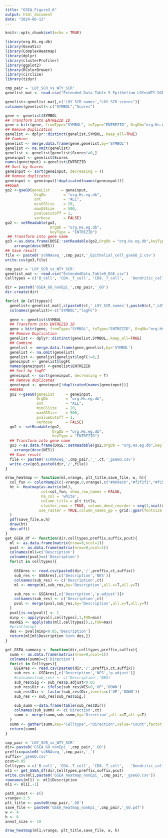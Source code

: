 ```yaml
---
title: "GSEA_Figure3_6"
output: html_document
date: "2024-06-12"
---
```


```r
knitr::opts_chunk$set(echo = TRUE)
```

```r
library(org.Hs.eg.db)
library(GseaVis)
library(ComplexHeatmap)
library(dplyr)
library(clusterProfiler)
library(ggplot2)
library(RColorBrewer)
library(circlize)
library(tidyr)
```

```r
cmp_pair = 'LOY_SCR_vs_WTY_SCR'
genelist_mat <- read.csv("Extended_Data_Table_5_Epithelium_LOYvsWTY_DGE.csv")

genelist<-genelist_mat[,c('LOY_SCR_names',"LOY_SCR_scores")]
colnames(genelist)<-c("SYMBOL","Scores")

gene <- genelist$SYMBOL
## Transform into ENTREZID ID
gene = bitr(gene, fromType="SYMBOL", toType="ENTREZID", OrgDb="org.Hs.eg.db",)
## Remove Duplication
genelist <- dplyr::distinct(genelist,SYMBOL,.keep_all=TRUE)
## Combine
genelist <- merge.data.frame(gene,genelist,by='SYMBOL')
genelist <- na.omit(genelist)
genelist <- genelist[genelist$Scores!=0,]
geneinput <- genelist$Scores
names(geneinput) <-genelist$ENTREZID
## Sort by Scores
geneinput <- sort(geneinput, decreasing = T)
## Remove duplicates 
geneinput <- geneinput[!duplicated(names(geneinput))]
##GSEA
go2 <-gseGO(geneList     = geneinput,
             OrgDb        = "org.Hs.eg.db",
             ont          = "ALL",
             minGSSize    = 20,
             maxGSSize    = 500,
             pvalueCutoff = 1,
             verbose      = FALSE)
go2 <- setReadable(go2,
                    OrgDb = "org.Hs.eg.db",
                    keyType = "ENTREZID")
 ## Transform into gene name
go3 <-as.data.frame(DOSE::setReadable(go2,OrgDb = "org.Hs.eg.db",keyType = "ENTREZID"))%>%
    arrange(desc(NES))
## Save result
file <- paste0('scRNAseq_',cmp_pair,'_Epithelial_cell_gseGO_2.csv')
write.csv(go3,file)
```

```r
cmp_pair = 'LOY_SCR_vs_WTY_SCR'
genelist_mat <- read.csv("ExtendedData_Table9_DGE.csv")
Celltypes = c('B_cell', 'CD4._T_cell', 'CD8._T_cell',	'Dendritic_cell', 'Endothelium',  'Fibroblast', 'ILC', 'MAIT', 'Macrophage', 'Mast_cell', 'Monocyte',	'NK_cell',	'Plasma_cell', 'pDC')

dir = paste0('GSEA_GO_nonEpi_',cmp_pair,'_GO')
dir.create(dir)

for(ct in Celltypes){
  genelist<-genelist_mat[,c(paste0(ct,'_LOY_SCR_names'),paste0(ct,"_LOY_SCR_logfoldchanges"))]
  colnames(genelist)<-c("SYMBOL","logFC")
  
  gene <- genelist$SYMBOL
  ## Transform into ENTREZID ID
  gene = bitr(gene, fromType="SYMBOL", toType="ENTREZID", OrgDb="org.Hs.eg.db",)
  ## Remove Duplication
  genelist <- dplyr::distinct(genelist,SYMBOL,.keep_all=TRUE)
  ## Combine
  genelist <- merge.data.frame(gene,genelist,by='SYMBOL')
  genelist <- na.omit(genelist)
  genelist <- genelist[genelist$logFC!=0,]
  geneinput <- genelist$logFC
  names(geneinput) <-genelist$ENTREZID
  ## Sort by logFC
  geneinput <- sort(geneinput, decreasing = T)
  ## Remove duplicates 
  geneinput <- geneinput[!duplicated(names(geneinput))]
  ##GSEA
  go2 <-gseGO(geneList     = geneinput,
              OrgDb        = "org.Hs.eg.db",
              ont          = "ALL",
              minGSSize    = 20,
              maxGSSize    = 500,
              pvalueCutoff = 1,
              verbose      = FALSE)
  go2 <- setReadable(go2,
                     OrgDb = "org.Hs.eg.db",
                     keyType = "ENTREZID")
  ## Transform into gene name
  go3 <-as.data.frame(DOSE::setReadable(go2,OrgDb = "org.Hs.eg.db",keyType = "ENTREZID"))%>%
    arrange(desc(NES))
  ## Save result
  file <- paste0('scRNAseq_',cmp_pair,'_',ct,'_gseGO.csv')
  write.csv(go3,paste0(dir,'/',file))
}
```

```r
draw_heatmap <- function(ml,vrange, plt_title,save_file, w, h){
  col_fun <- colorRamp2(c(-vrange,0,vrange),c("#009ac6","#f2f2f1","#f15e4c"))
  ht <- Heatmap(as.matrix(ml),
                col=col_fun, show_row_names = FALSE,
                na_col = 'white',
                column_title = plt_title,
                cluster_rows = TRUE, column_dend_reorder = seq(1,ncol(ml)),
               use_raster = TRUE,column_names_gp = grid::gpar(fontsize = 10)
  )
  pdf(save_file,w,h)
  draw(ht)
  dev.off()
}
get_GSEA_df <- function(dir,celltypes,preffix,suffix,pcut){
  ml <- as.data.frame(matrix(nrow=0,ncol=1))
  pval <- as.data.frame(matrix(nrow=0,ncol=1))
  colnames(ml)=c('Description')
  colnames(pval)=c('Description')
  for(ct in celltypes){
    
    GSEAres <- read.csv(paste0(dir,'/',preffix,ct,suffix)) 
    sub_res <- GSEAres[,c('Description','NES')]
    colnames(sub_res) <- c('Description',ct)
    ml <- merge(ml,sub_res,by='Description',all.x=T,all.y=T)
    
    sub_res <- GSEAres[,c('Description','p.adjust')]#
    colnames(sub_res) <- c('Description',ct)
    pval <- merge(pval,sub_res,by='Description',all.x=T,all.y=T)
  }
  pval[is.na(pval)] <- 1
  minp <- apply(pval[,celltypes],1,FUN=min)
  maxNES <- apply(abs(ml[,celltypes]),1,FUN=max)
  #print(minp)
  des <- pval[minp<0.05,'Description']
  return(ml[ml$Description %in% des,])
}
```

```r
get_GSEA_summary <- function(dir,celltypes,preffix,suffix){
  summ <- as.data.frame(matrix(nrow=0,ncol=1))
  colnames(summ)=c('Direction')
  for(ct in Celltypes){
    GSEAres <- read.csv(paste0(dir,'/',preffix,ct,suffix)) 
    sub_res <- GSEAres[,c('Description','NES','p.adjust')]
    #colnames(sub_res) <- c('Description','NES)
    sub_res$Sig <- sub_res$p.adjust<0.05
    sub_res$Dir <- ifelse(sub_res$NES>0,'UP','DOWN')
    sub_res$Dir <- factor(sub_res$Dir,levels=c('UP','DOWN'))
    sub_res <- sub_res[sub_res$Sig,]
    
    sub_summ <-data.frame(table(sub_res$Dir))
    colnames(sub_summ) <- c('Direction',ct)
    summ <- merge(summ,sub_summ,by='Direction',all.x=T,all.y=T)
  }
  summ <- gather(summ,key="Celltype",-"Direction",value="Count",factor_key = FALSE)
  return(summ)
}
```

```r
cmp_pair = 'LOY_SCR_vs_WTY_SCR'
dir= paste0('GSEA_GO_nonEpi_',cmp_pair,'_GO')
preffix=paste0('scRNAseq_',cmp_pair,'_')
suffix='_gseGO.csv'
pcut=0.05
Celltypes = c('B_cell', 'CD4._T_cell', 'CD8._T_cell',	'Dendritic_cell', 'Endothelium',  'Fibroblast', 'ILC', 'MAIT', 'Macrophage', 'Mast_cell', 'Monocyte',	'NK_cell',	'Plasma_cell', 'pDC')
ml1 <- get_GSEA_df(dir,Celltypes,preffix,suffix,pcut)
write.csv(ml1,paste0('GSEA_heatmap_nonEpi_',cmp_pair,'_gseGO.csv'))
rownames(ml1) <- ml1$Description
ml1 <- ml1[,-1]

path_annot <- c()
vrange<-2.5
plt_title <- paste0(cmp_pair,'_GO')
save_file <- paste0('GSEA_heatmap_nonEpi_',cmp_pair,'_GO.pdf')
w <- 4
h <- 6
annot_size <- 10

draw_heatmap(ml1,vrange, plt_title,save_file, w, h)
```
